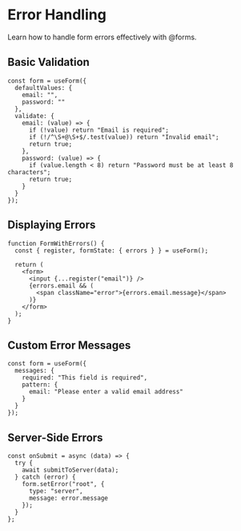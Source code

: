 # Error Handling

Learn how to handle form errors effectively with @forms.

## Basic Validation

```tsx
const form = useForm({
  defaultValues: {
    email: "",
    password: ""
  },
  validate: {
    email: (value) => {
      if (!value) return "Email is required";
      if (!/^\S+@\S+$/.test(value)) return "Invalid email";
      return true;
    },
    password: (value) => {
      if (value.length < 8) return "Password must be at least 8 characters";
      return true;
    }
  }
});
```

## Displaying Errors

```tsx
function FormWithErrors() {
  const { register, formState: { errors } } = useForm();

  return (
    <form>
      <input {...register("email")} />
      {errors.email && (
        <span className="error">{errors.email.message}</span>
      )}
    </form>
  );
}
```

## Custom Error Messages

```tsx
const form = useForm({
  messages: {
    required: "This field is required",
    pattern: {
      email: "Please enter a valid email address"
    }
  }
});
```

## Server-Side Errors

```tsx
const onSubmit = async (data) => {
  try {
    await submitToServer(data);
  } catch (error) {
    form.setError("root", {
      type: "server",
      message: error.message
    });
  }
};
``` 